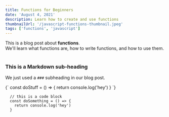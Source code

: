 ```yaml
---
title: Functions for Beginners
date: 'August 4, 2021'
description: Learn how to create and use functions
thumbnailUrl: '/javascript-functions-thumbnail.jpeg'
tags: ['functions', 'javascript']
---
```


<div>
  This is a blog post about <strong>functions</strong>. <br/>
  We'll learn what functions are, how to write functions, and how to use them.
</div>

<br/>

### This is a Markdown sub-heading
We just used a `###` subheading in our blog post.

<CustomSyntaxHighlighter language="javascript" >
  {`
    const doStuff = () => {
      return console.log('hey')
    }
  `}
</CustomSyntaxHighlighter>

```
  // this is a code block
  const doSomething = () => {
    return console.log('hey')
  }
```
